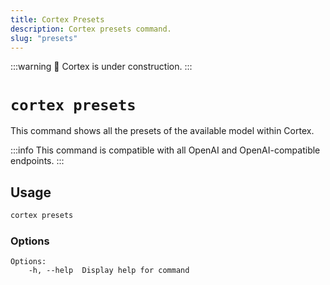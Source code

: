 ```yaml
---
title: Cortex Presets
description: Cortex presets command.
slug: "presets"
---
```


:::warning
🚧 Cortex is under construction.
:::

# `cortex presets`

This command shows all the presets of the available model within Cortex.

:::info
This command is compatible with all OpenAI and OpenAI-compatible endpoints.
:::

## Usage

```bash 
cortex presets
```

### Options

```
Options:
    -h, --help  Display help for command
```